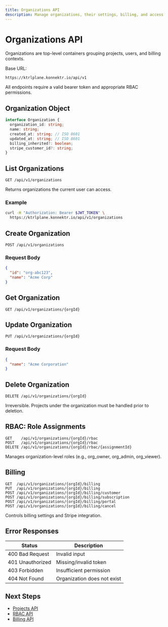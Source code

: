 ```yaml
---
title: Organizations API
description: Manage organizations, their settings, billing, and access control within KtrlPlane
---
```

# Organizations API

Organizations are top-level containers grouping projects, users, and billing contexts.

Base URL:
```text
https://ktrlplane.konnektr.io/api/v1
```

All endpoints require a valid bearer token and appropriate RBAC permissions.

## Organization Object

```typescript
interface Organization {
  organization_id: string;
  name: string;
  created_at: string; // ISO 8601
  updated_at: string; // ISO 8601
  billing_inherited?: boolean;
  stripe_customer_id?: string;
}
```

## List Organizations
```http
GET /api/v1/organizations
```
Returns organizations the current user can access.

### Example
```bash
curl -H "Authorization: Bearer $JWT_TOKEN" \
  https://ktrlplane.konnektr.io/api/v1/organizations
```

## Create Organization
```http
POST /api/v1/organizations
```
### Request Body
```json
{
  "id": "org-abc123",
  "name": "Acme Corp"
}
```

## Get Organization
```http
GET /api/v1/organizations/{orgId}
```

## Update Organization
```http
PUT /api/v1/organizations/{orgId}
```
### Request Body
```json
{
  "name": "Acme Corporation"
}
```

## Delete Organization
```http
DELETE /api/v1/organizations/{orgId}
```
Irreversible. Projects under the organization must be handled prior to deletion.

## RBAC: Role Assignments
```http
GET    /api/v1/organizations/{orgId}/rbac
POST   /api/v1/organizations/{orgId}/rbac
DELETE /api/v1/organizations/{orgId}/rbac/{assignmentId}
```
Manages organization-level roles (e.g., org_owner, org_admin, org_viewer).

## Billing
```http
GET  /api/v1/organizations/{orgId}/billing
PUT  /api/v1/organizations/{orgId}/billing
POST /api/v1/organizations/{orgId}/billing/customer
POST /api/v1/organizations/{orgId}/billing/subscription
POST /api/v1/organizations/{orgId}/billing/portal
POST /api/v1/organizations/{orgId}/billing/cancel
```
Controls billing settings and Stripe integration.

## Error Responses
| Status | Description |
|--------|-------------|
| 400 Bad Request | Invalid input |
| 401 Unauthorized | Missing/invalid token |
| 403 Forbidden | Insufficient permission |
| 404 Not Found | Organization does not exist |

## Next Steps
- [Projects API](/api/projects)
- [RBAC API](/api/rbac)
- [Billing API](/api/billing)
